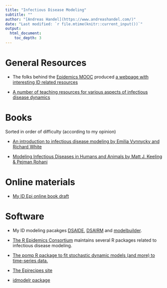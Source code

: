 ```yaml
---
title: "Infectious Disease Modeling"
subtitle: ""
author: "[Andreas Handel](https://www.andreashandel.com/)"
date: "Last modified: `r file.mtime(knitr::current_input())`"
output: 
  html_document:
    toc_depth: 3
---
```



# General Resources

* The folks behind the [Epidemics MOOC](https://www.coursera.org/learn/epidemics) produced [a webpage with interesting ID related resources](http://epidemics.psu.edu/)

* [A number of teaching resources for various aspects of infectious disease dynamics](https://nrich.maths.org/epidemic)


# Books

Sorted in order of difficulty (according to my opinion)

* [An introduction to infectious disease modeling by Emilia Vynnycky and Richard White](http://www.anintroductiontoinfectiousdiseasemodelling.com/)

* [Modeling Infectious Diseases in Humans and Animals by Matt J. Keeling & Pejman Rohani](http://www.modelinginfectiousdiseases.org/)


# Online materials

* [My ID Epi online book draft](https://ahgroup.github.io/IDEMAbook/)


# Software 

* My ID modeling pacakges [DSAIDE](https://ahgroup.github.io/DSAIDE/), [DSAIRM](https://ahgroup.github.io/DSAIRM/) and [modelbuilder](https://ahgroup.github.io/modelbuilder/).

*  [The R Epidemics Consortium](https://reconhub.github.io/) maintains several R packages related to infectious disease modeling.

*  [The pomp R package to fit stochastic dynamic models (and more) to time-series data.](http://kingaa.github.io/pomp/)
   
* [The Epirecipes site](http://epirecip.es/)
   
* [idmodelr package](https://www.samabbott.co.uk/idmodelr/)


   